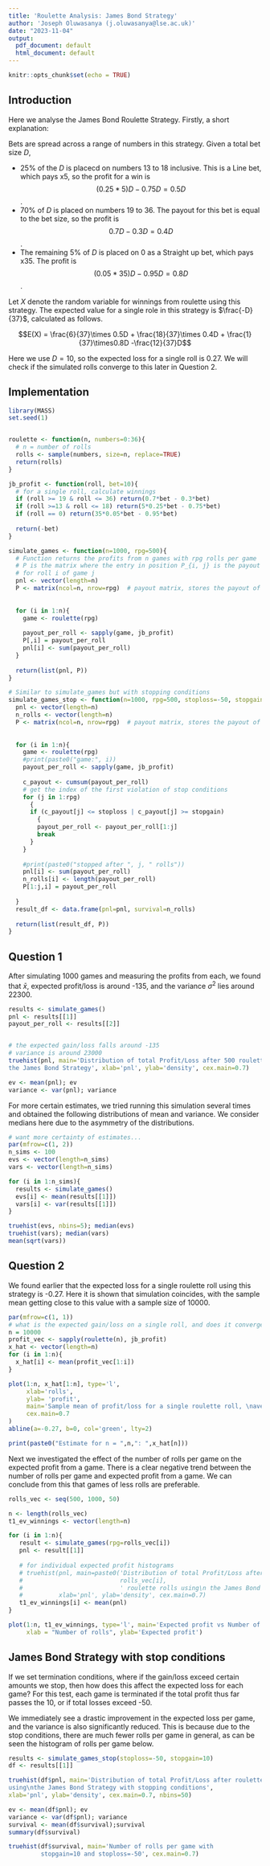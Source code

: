 ---
title: 'Roulette Analysis: James Bond Strategy'
author: 'Joseph Oluwasanya (j.oluwasanya@lse.ac.uk)'
date: "2023-11-04"
output:
  pdf_document: default
  html_document: default
---

```{r setup, include=FALSE}
knitr::opts_chunk$set(echo = TRUE)
```

## Introduction
Here we analyse the James Bond Roulette Strategy. Firstly,
a short explanation:
\

\noindent
Bets are spread across a range of numbers in this strategy. Given a total
bet size $D$,

- 25% of the $D$ is placecd on numbers 13 to 18 inclusive. This is a Line bet,
which pays x5, so the profit for a win is $$(0.25*5)D - 0.75D = 0.5D$$.
- 70% of $D$ is placed on numbers 19 to 36. The payout for this bet is equal to the bet size,
so the profit is $$0.7D - 0.3D = 0.4D$$.
- The remaining 5% of $D$ is placed on 0 as a Straight up bet, which pays x35.
The profit is $$(0.05*35)D - 0.95D = 0.8D$$ .

Let $X$ denote the random variable for winnings from roulette
using this strategy. The expected value for a single role in this strategy is $\frac{-D}{37}$, calculated as follows.

$$E(X) = \frac{6}{37}\times 0.5D + \frac{18}{37}\times 0.4D + \frac{1}{37}\times0.8D 
-\frac{12}{37}D$$

Here we use $D = 10$, so the expected loss for a single roll is $0.27$. We will
check if the simulated rolls converge to this later in Question 2.

## Implementation
```{r}
library(MASS)
set.seed(1)


roulette <- function(n, numbers=0:36){
  # n = number of rolls
  rolls <- sample(numbers, size=n, replace=TRUE)
  return(rolls)
}

jb_profit <- function(roll, bet=10){
  # for a single roll, calculate winnings
  if (roll >= 19 & roll <= 36) return(0.7*bet - 0.3*bet)
  if (roll >=13 & roll <= 18) return(5*0.25*bet - 0.75*bet)
  if (roll == 0) return(35*0.05*bet - 0.95*bet)
  
  return(-bet)
}

simulate_games <- function(n=1000, rpg=500){
  # Function returns the profits from n games with rpg rolls per game
  # P is the matrix where the entry in position P_{i, j} is the payout 
  # for roll i of game j
  pnl <- vector(length=n)
  P <- matrix(ncol=n, nrow=rpg)  # payout matrix, stores the payout of each roll in the game
  
  
  for (i in 1:n){
    game <- roulette(rpg)
    
    payout_per_roll <- sapply(game, jb_profit)
    P[,i] = payout_per_roll
    pnl[i] <- sum(payout_per_roll)
  }
  
  return(list(pnl, P))
}

# Similar to simulate_games but with stopping conditions
simulate_games_stop <- function(n=1000, rpg=500, stoploss=-50, stopgain=10){
  pnl <- vector(length=n)
  n_rolls <- vector(length=n)
  P <- matrix(ncol=n, nrow=rpg)  # payout matrix, stores the payout of each roll in the game
  
  
  for (i in 1:n){
    game <- roulette(rpg)
    #print(paste0("game:", i))
    payout_per_roll <- sapply(game, jb_profit)
    
    c_payout <- cumsum(payout_per_roll)
    # get the index of the first violation of stop conditions
    for (j in 1:rpg)
      {
      if (c_payout[j] <= stoploss | c_payout[j] >= stopgain) 
        {
        payout_per_roll <- payout_per_roll[1:j]
        break
      }
    }
    
    #print(paste0("stopped after ", j, " rolls"))
    pnl[i] <- sum(payout_per_roll)
    n_rolls[i] <- length(payout_per_roll)
    P[1:j,i] = payout_per_roll
    
  }
  result_df <- data.frame(pnl=pnl, survival=n_rolls)
  
  return(list(result_df, P))
}
```

## Question 1
After simulating 1000 games and measuring the profits from each, we found that
$\bar{x}$, expected profit/loss is around -135, and the variance $\sigma^2$
lies around 22300. 

```{r, fig.width=4, fig.height=3}
results <- simulate_games()
pnl <- results[[1]]
payout_per_roll <- results[[2]]


# the expected gain/loss falls around -135
# variance is around 23000
truehist(pnl, main='Distribution of total Profit/Loss after 500 roulette rolls using\n
the James Bond Strategy', xlab='pnl', ylab='density', cex.main=0.7)

ev <- mean(pnl); ev
variance <- var(pnl); variance
```

For more certain estimates, we tried running this simulation several times
and obtained the following distributions of mean and variance. We consider medians
here due to the asymmetry of the distributions.

```{r, fig.width=5, fig.height=3}
# want more certainty of estimates...
par(mfrow=c(1, 2))
n_sims <- 100
evs <- vector(length=n_sims)
vars <- vector(length=n_sims)

for (i in 1:n_sims){
  results <- simulate_games()
  evs[i] <- mean(results[[1]])
  vars[i] <- var(results[[1]])
}

truehist(evs, nbins=5); median(evs)
truehist(vars); median(vars)
mean(sqrt(vars))
```


## Question 2
We found earlier that the expected loss for a single roulette roll using this
strategy is -0.27. Here it is shown that simulation coincides, with the sample
mean getting close to this value with a sample size of 10000.

```{r, fig.width=6, fig.height=3}
par(mfrow=c(1, 1))
# what is the expected gain/loss on a single roll, and does it converge?
n = 10000
profit_vec <- sapply(roulette(n), jb_profit)
x_hat <- vector(length=n)
for (i in 1:n){
  x_hat[i] <- mean(profit_vec[1:i])
}

plot(1:n, x_hat[1:n], type='l', 
     xlab='rolls', 
     ylab= 'profit',
     main='Sample mean of profit/loss for a single roulette roll, \naveraged over n rolls',
     cex.main=0.7
)
abline(a=-0.27, b=0, col='green', lty=2)

print(paste0("Estimate for n = ",n,": ",x_hat[n]))
```


Next we investigated the effect of the number of rolls per game on the expected
profit from a game. There is a clear negative trend between the number of rolls 
per game and expected profit from a game. We can conclude from this that games of
less rolls are preferable.
```{r, fig.width=4, fig.height=3}
rolls_vec <- seq(500, 1000, 50)

n <- length(rolls_vec)
t1_ev_winnings <- vector(length=n)

for (i in 1:n){
   result <- simulate_games(rpg=rolls_vec[i])
   pnl <- result[[1]]
   
   # for individual expected profit histograms
   # truehist(pnl, main=paste0('Distribution of total Profit/Loss after ',
   #                           rolls_vec[i],
   #                           ' roulette rolls using\n the James Bond Strategy'), 
   #          xlab='pnl', ylab='density', cex.main=0.7)
   t1_ev_winnings[i] <- mean(pnl)
}

plot(1:n, t1_ev_winnings, type='l', main='Expected profit vs Number of rolls',
     xlab = "Number of rolls", ylab='Expected profit')
```


## James Bond Strategy with stop conditions
If we set termination conditions, where if the gain/loss exceed certain amounts
we stop, then how does this affect the expected loss for each game? For this test,
each game is terminated if the total profit thus far passes the 10, or if total
losses exceed -50. 
\

We immediately see a drastic improvement in the expected loss
per game, and the variance is also significantly reduced. This is because due to
the stop conditions, there are much fewer rolls per game in general, as can
be seen the histogram of rolls per game below.


```{r, fig.width=5, fig.height=3}
results <- simulate_games_stop(stoploss=-50, stopgain=10)
df <- results[[1]]

truehist(df$pnl, main='Distribution of total Profit/Loss after roulette rolls 
using\nthe James Bond Strategy with stopping conditions', 
xlab='pnl', ylab='density', cex.main=0.7, nbins=50)

ev <- mean(df$pnl); ev
variance <- var(df$pnl); variance
survival <- mean(df$survival);survival
summary(df$survival)

truehist(df$survival, main='Number of rolls per game with
         stopgain=10 and stoploss=-50', cex.main=0.7)
```

